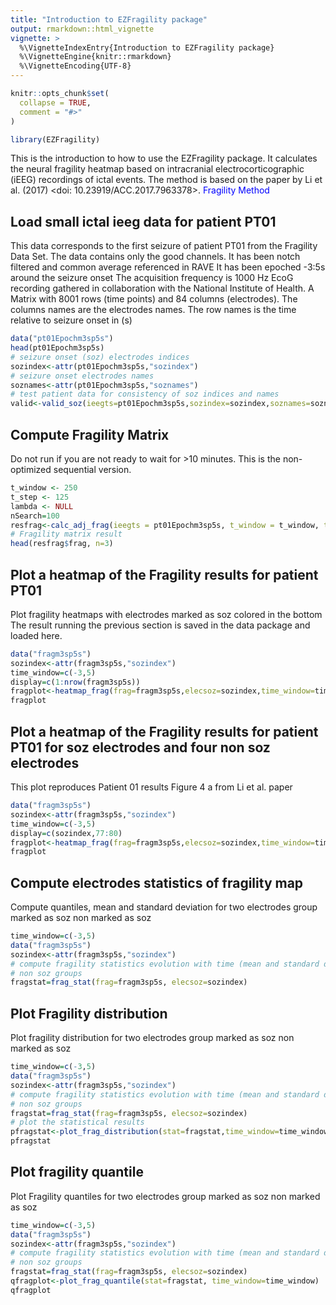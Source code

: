 ```yaml
---
title: "Introduction to EZFragility package"
output: rmarkdown::html_vignette
vignette: >
  %\VignetteIndexEntry{Introduction to EZFragility package}
  %\VignetteEngine{knitr::rmarkdown}
  %\VignetteEncoding{UTF-8}
---
```


```r
knitr::opts_chunk$set(
  collapse = TRUE,
  comment = "#>"
)
```

```r
library(EZFragility)
```

This is the introduction to how to use the EZFragility package.
It calculates the neural fragility heatmap based on intracranial electrocorticographic (iEEG) recordings of ictal events.
The method is based on the paper by Li et al. (2017) <doi: 10.23919/ACC.2017.7963378>.
<a href="https://ieeexplore.ieee.org/document/7963378" style="color:blue; text-decoration:none;"> Fragility Method</a>

## Load small ictal ieeg data for patient PT01

This data corresponds to the first seizure of patient PT01 from the Fragility Data Set. The data contains only the good channels. It has been notch filtered and common average referenced in RAVE It has been epoched -3:5s around the seizure onset The acquisition frequency is 1000 Hz EcoG recording gathered in collaboration with the National Institute of Health. A Matrix with 8001 rows (time points) and 84 columns (electrodes). The columns names are the electrodes names. The row names is the time relative to seizure onset in (s)


```r
data("pt01Epochm3sp5s")
head(pt01Epochm3sp5s)
# seizure onset (soz) electrodes indices
sozindex<-attr(pt01Epochm3sp5s,"sozindex")
# seizure onset electrodes names
soznames<-attr(pt01Epochm3sp5s,"soznames")
# test patient data for consistency of soz indices and names
valid<-valid_soz(ieegts=pt01Epochm3sp5s,sozindex=sozindex,soznames=soznames)

```


## Compute Fragility Matrix
Do not run if you are not ready to wait for >10 minutes. This is the non-optimized sequential version.
```r
t_window <- 250
t_step <- 125
lambda <- NULL
nSearch=100
resfrag<-calc_adj_frag(ieegts = pt01Epochm3sp5s, t_window = t_window, t_step = t_step, lambda = lambda,n_search=nSearch)
# Fragility matrix result
head(resfrag$frag, n=3)
```

## Plot a heatmap of the Fragility results for patient PT01

Plot fragility heatmaps with electrodes marked as soz colored in the bottom
The result running the previous section is saved in the data package and loaded here.
```r
data("fragm3sp5s")
sozindex<-attr(fragm3sp5s,"sozindex")
time_window=c(-3,5)
display=c(1:nrow(fragm3sp5s))
fragplot<-heatmap_frag(frag=fragm3sp5s,elecsoz=sozindex,time_window=time_window,title="PT01 seizure 1",display=display)
fragplot
```


## Plot a heatmap of the Fragility results for patient PT01 for soz electrodes and four non soz electrodes
This plot reproduces Patient 01 results Figure 4 a from Li et al. paper
```r
data("fragm3sp5s")
sozindex<-attr(fragm3sp5s,"sozindex")
time_window=c(-3,5)
display=c(sozindex,77:80)
fragplot<-heatmap_frag(frag=fragm3sp5s,elecsoz=sozindex,time_window=time_window,title="PT01 seizure 1",display=display)
fragplot
```

## Compute electrodes statistics of fragility map 
Compute quantiles, mean and standard deviation for two electrodes group marked as soz non marked as soz
```r
time_window=c(-3,5)
data("fragm3sp5s")
sozindex<-attr(fragm3sp5s,"sozindex")
# compute fragility statistics evolution with time (mean and standard deviation) for soz and
# non soz groups
fragstat=frag_stat(frag=fragm3sp5s, elecsoz=sozindex)
```

## Plot Fragility distribution
Plot fragility distribution for two electrodes group marked as soz non marked as soz
```r
time_window=c(-3,5)
data("fragm3sp5s")
sozindex<-attr(fragm3sp5s,"sozindex")
# compute fragility statistics evolution with time (mean and standard deviation) for soz and
# non soz groups
fragstat=frag_stat(frag=fragm3sp5s, elecsoz=sozindex)
# plot the statistical results
pfragstat<-plot_frag_distribution(stat=fragstat,time_window=time_window)
pfragstat
```

## Plot fragility quantile
Plot Fragility quantiles for two electrodes group marked as soz non marked as soz
```r
time_window=c(-3,5)
data("fragm3sp5s")
sozindex<-attr(fragm3sp5s,"sozindex")
# compute fragility statistics evolution with time (mean and standard deviation) for soz and
# non soz groups
fragstat=frag_stat(frag=fragm3sp5s, elecsoz=sozindex)
qfragplot<-plot_frag_quantile(stat=fragstat, time_window=time_window)
qfragplot
```